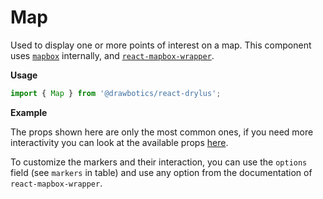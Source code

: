 


# Map
Used to display one or more points of interest on a map. This component uses [`mapbox`](https://www.mapbox.com/) internally, and [`react-mapbox-wrapper`](https://github.com/MeilleursAgents/react-mapbox-wrapper).

__Usage__
```jsx
import { Map } from '@drawbotics/react-drylus';
```
__Example__

The props shown here are only the most common ones, if you need more interactivity you can look at the available props [here](https://github.com/MeilleursAgents/react-mapbox-wrapper#api).

To customize the markers and their interaction, you can use the `options` field (see `markers` in table) and use any option from the documentation of `react-mapbox-wrapper`. 

<Playground component={Map}>
  <Map
    zoom={14}
    accessToken={process.env.MAPBOX_ACCESS_TOKEN}
    markers={[
      {
        label: 'Work',
        coordinates: {
          lat: 50.8,
          lng: 4.4,
        },
      },
      {
        label: 'Home',
        coordinates: {
          lat: 50.3,
          lng: 4.3,
        },
      },
    ]} />
</Playground>
